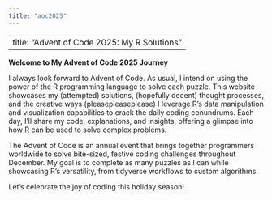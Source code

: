 ```yaml
---
title: "aoc2025"
---
```

---
title: "Advent of Code 2025: My R Solutions"
---

**Welcome to My Advent of Code 2025 Journey**

I always look forward to Advent of Code. As usual, I intend on using the power of the R programming language to solve each puzzle. This website showcases my (attempted) solutions, (hopefully decent) thought processes, and the creative ways (pleasepleaseplease) I leverage R’s data manipulation and visualization capabilities to crack the daily coding conundrums. Each day, I’ll share my code, explanations, and insights, offering a glimpse into how R can be used to solve complex problems.

The Advent of Code is an annual event that brings together programmers worldwide to solve bite-sized, festive coding challenges throughout December. My goal is to complete as many puzzles as I can while showcasing R’s versatility, from tidyverse workflows to custom algorithms. 

Let’s celebrate the joy of coding this holiday season!

